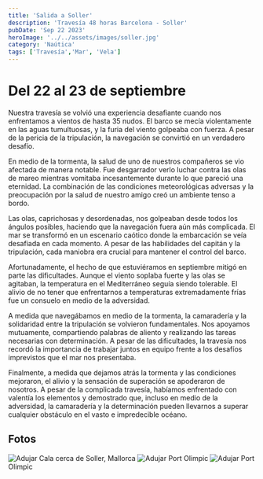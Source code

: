 ```yaml
---
title: 'Salida a Soller'
description: 'Travesía 48 horas Barcelona - Soller'
pubDate: 'Sep 22 2023'
heroImage: '../../assets/images/soller.jpg'
category: 'Naútica'
tags: ['Travesía','Mar', 'Vela']
---
```


# Del 22 al 23 de septiembre 

Nuestra travesía se volvió una experiencia desafiante cuando nos enfrentamos a vientos de hasta 35 nudos. El barco se mecía violentamente en las aguas tumultuosas, y la furia del viento golpeaba con fuerza. A pesar de la pericia de la tripulación, la navegación se convirtió en un verdadero desafío.

En medio de la tormenta, la salud de uno de nuestros compañeros se vio afectada de manera notable. Fue desgarrador verlo luchar contra las olas de mareo mientras vomitaba incesantemente durante lo que pareció una eternidad. La combinación de las condiciones meteorológicas adversas y la preocupación por la salud de nuestro amigo creó un ambiente tenso a bordo.

Las olas, caprichosas y desordenadas, nos golpeaban desde todos los ángulos posibles, haciendo que la navegación fuera aún más complicada. El mar se transformó en un escenario caótico donde la embarcación se veía desafiada en cada momento. A pesar de las habilidades del capitán y la tripulación, cada maniobra era crucial para mantener el control del barco.

Afortunadamente, el hecho de que estuviéramos en septiembre mitigó en parte las dificultades. Aunque el viento soplaba fuerte y las olas se agitaban, la temperatura en el Mediterráneo seguía siendo tolerable. El alivio de no tener que enfrentarnos a temperaturas extremadamente frías fue un consuelo en medio de la adversidad.

A medida que navegábamos en medio de la tormenta, la camaradería y la solidaridad entre la tripulación se volvieron fundamentales. Nos apoyamos mutuamente, compartiendo palabras de aliento y realizando las tareas necesarias con determinación. A pesar de las dificultades, la travesía nos recordó la importancia de trabajar juntos en equipo frente a los desafíos imprevistos que el mar nos presentaba.

Finalmente, a medida que dejamos atrás la tormenta y las condiciones mejoraron, el alivio y la sensación de superación se apoderaron de nosotros. A pesar de la complicada travesía, habíamos enfrentado con valentía los elementos y demostrado que, incluso en medio de la adversidad, la camaradería y la determinación pueden llevarnos a superar cualquier obstáculo en el vasto e impredecible océano.

## Fotos

![Adujar](../../assets/images/1.jpg)
Cala cerca de Soller, Mallorca
![Adujar](../../assets/images/2.jpg)
Port Olimpic
![Adujar](../../assets/images/3.jpg)
Port Olimpic
